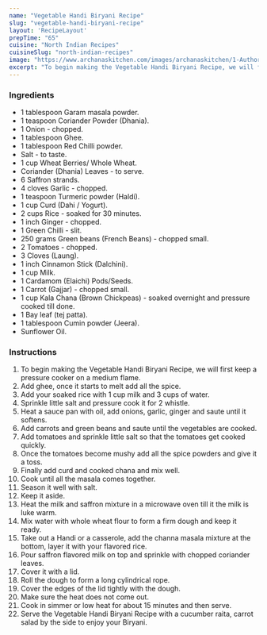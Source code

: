 ---
name: "Vegetable Handi Biryani Recipe"
slug: "vegetable-handi-biryani-recipe"
layout: 'RecipeLayout'
prepTime: "65"
cuisine: "North Indian Recipes"
cuisineSlug: "north-indian-recipes"
image: "https://www.archanaskitchen.com/images/archanaskitchen/1-Author/sibyl_sunitha/Vegetable_Handi_Biryani_Recipe.jpg"
excerpt: "To begin making the Vegetable Handi Biryani Recipe, we will first keep a pressure cooker on a medium flame"
---

### Ingredients

- 1 tablespoon Garam masala powder.
- 1 teaspoon Coriander Powder (Dhania).
- 1 Onion - chopped.
- 1 tablespoon Ghee.
- 1 tablespoon Red Chilli powder.
- Salt - to taste.
- 1 cup Wheat Berries/ Whole Wheat.
- Coriander (Dhania) Leaves - to serve.
- 6 Saffron strands.
- 4 cloves Garlic - chopped.
- 1 teaspoon Turmeric powder (Haldi).
- 1 cup Curd (Dahi / Yogurt).
- 2 cups Rice - soaked for 30 minutes.
- 1 inch Ginger - chopped.
- 1 Green Chilli - slit.
- 250 grams Green beans (French Beans) - chopped small.
- 2 Tomatoes - chopped.
- 3 Cloves (Laung).
- 1 inch Cinnamon Stick (Dalchini).
- 1 cup Milk.
- 1 Cardamom (Elaichi) Pods/Seeds.
- 1 Carrot (Gajjar) - chopped small.
- 1 cup Kala Chana (Brown Chickpeas) - soaked overnight and pressure cooked till done.
- 1 Bay leaf (tej patta).
- 1 tablespoon Cumin powder (Jeera).
- Sunflower Oil.

### Instructions

1. To begin making the Vegetable Handi Biryani Recipe, we will first keep a pressure cooker on a medium flame.
1. Add ghee, once it starts to melt add all the spice.
1. Add your soaked rice with 1 cup milk and 3 cups of water.
1. Sprinkle little salt and pressure cook it for 2 whistle.
1. Heat a sauce pan with oil, add onions, garlic, ginger and saute until it softens.
1. Add carrots and green beans and saute until the vegetables are cooked.
1. Add tomatoes and sprinkle little salt so that the tomatoes get cooked quickly.
1. Once the tomatoes become mushy add all the spice powders and give it a toss.
1. Finally add curd and cooked chana and mix well.
1. Cook until all the masala comes together.
1. Season it well with salt.
1. Keep it aside.
1. Heat the milk and saffron mixture in a microwave oven till it the milk is luke warm.
1. Mix water with whole wheat flour to form a firm dough and keep it ready.
1. Take out a Handi or a casserole, add the channa masala mixture at the bottom, layer it with your flavored rice.
1. Pour saffron flavored milk on top and sprinkle with chopped coriander leaves.
1. Cover it with a lid.
1. Roll the dough to form a long cylindrical rope.
1. Cover the edges of the lid tightly with the dough.
1. Make sure the heat does not come out.
1. Cook in simmer or low heat for about 15 minutes and then serve.
1. Serve the Vegetable Handi Biryani Recipe with a cucumber raita, carrot salad by the side to enjoy your Biryani.
